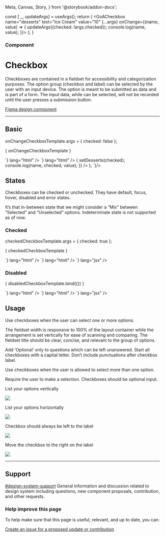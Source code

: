   Meta,
  Canvas,
  Story,
} from '@storybook/addon-docs';


  const [ _, updateArgs] = useArgs();
  return (
    <GoACheckbox
      name="desserts"
      text="Ice Cream"
      value="10"
      {...args}
      onChange={(name, value) => {
        updateArgs({checked: !args.checked});
        console.log(name, value);
      }}>
    </GoACheckbox>
  );
}

<Meta title="Components/Checkbox" component={GoACheckbox} />

### Component

# Checkbox

Checkboxes are contained in a fieldset for accessibility and categorization purposes.
The option group (checkbox and label) can be selected by the user with an input device.
The option is meant to be submitted as data and is part of a form.
The input data, while can be selected, will not be recorded until the user presses a submission button.

[Figma design component](https://www.figma.com/file/3pb2IK8s2QUqWieH79KdN7/Components---DIO-DS?node-id=458%3A16984)

<hr />

## Basic

onChangeCheckboxTemplate.args = {
  checked: false
};

<Story name="Basic">{ onChangeCheckboxTemplate }</Story>

<Tabs>
  <Tab label="Web Component">
    <CodeSnippet code={`<goa-checkbox name="desserts" text="Ice Cream" value="10"></goa-checkbox>`} lang="html" />
    <CodeSnippet
      lang="js"
      code={`
        var el = document.getElementById('id-desserts')
        el.addEventListener('_onChange', clickHandler);
        // to later remove the event listener
        el.removeEventListener('_onChange', clickHandler);
      `}
    />
  </Tab>
  <Tab label="Angular">
    <CodeSnippet code={`
        <goa-checkbox
          name="desserts"
          text="Ice Cream"
          value="10"
          (_click)="onChange()" >
        </goa-checkbox>
      `} lang="html" />
    <CodeSnippet lang="ts" code={`
      export class SomeComponent {
        onChange(e) {
          console.log(e.detail.name, e.detail.checked, e.detail.value);
        }
      }
    `}/>
  </Tab>
  <Tab label="React">
    <CodeSnippet lang="jsx" code={`
      const [desserts, setDesserts] = useState(false);
      return (
        <>
        <GoACheckbox
            name="desserts"
            text="Ice Cream"
            value="10"
            checked={desserts}
            onChange={(name, checked, value) => {
              setDesserts(checked);
              console.log(name, checked, value);
            }}
          />
        </>
      );
    `}/>
  </Tab>
</Tabs>


## States

Checkboxes can be checked or unchecked.
They have default, focus, hover, disabled and error states.

It’s that in-between state that we might consider a “Mix” between “Selected” and “Unselected” options.
Indeterminate state is not supported as of now.

### Checked

checkedCheckboxTemplate.args = {
  checked: true
};

<Story name="Checked">{ checkedCheckboxTemplate }</Story>

<Tabs>
  <Tab label="Web Component">
    <CodeSnippet code={`<goa-checkbox name="desserts" text="Ice Cream" value="10" checked></goa-checkbox>`} lang="html" />
  </Tab>
  <Tab label="Angular">
    <CodeSnippet code={`<goa-checkbox name="desserts" text="Ice Cream" value="10" checked></goa-checkbox>`} lang="html" />
  </Tab>
  <Tab label="React">
    <CodeSnippet code={`<GoACheckbox name="desserts" text="Ice Cream" value="10" checked></GoACheckbox>`} lang="jsx" />
  </Tab>
</Tabs>


### Disabled


<Story name="Disabled">{ disabledCheckboxTemplate.bind({}) }</Story>

<Tabs>
  <Tab label="Web Component">
    <CodeSnippet code={`<goa-checkbox name="desserts" text="Ice Cream" value="10" disabled></goa-checkbox>`} lang="html" />
  </Tab>
  <Tab label="Angular">
    <CodeSnippet code={`<goa-checkbox name="desserts" text="Ice Cream" value="10" disabled></goa-checkbox>`} lang="html" />
  </Tab>
  <Tab label="React">
    <CodeSnippet code={`<GoACheckbox name="desserts" text="Ice Cream" value="10" disabled></GoACheckbox>`} lang="jsx" />
  </Tab>
</Tabs>

## Usage

Use checkboxes when the user can select one or more options.

The fieldset width is responsive to 100% of the layout container while the arrangement is set vertically for ease of scanning and comparing.
The fieldset title should be clear, concise, and relevant to the group of options.

Add ‘Optional’ only to questions which can be left unanswered.
Start all checkboxes with a capital letter.
Don’t include punctuations after checkbox label.

<Note type="do">
  <p> Use checkboxes when the user is allowed to select more than one option. </p>
</Note>

<Note type="dont">
  <p> Require the user to make a selection. Checkboxes should be optional input. </p>
</Note>

<Note type="do">
  <p> List your options vertically </p>
  <img src=".images/2022-02-28-15-04-47.png" />
</Note>

<Note type="dont">
  <p> List your options horizontally </p>
  <img src=".images/2022-02-28-15-05-27.png" />
</Note>

<Note type="do">
  <p> Checkbox should always be left to the label </p>
  <img src=".images/2022-02-28-15-06-06.png" />
</Note>

<Note type="dont">
  <p> Move the checkbox to the right on the label </p>
  <img src=".images/2022-02-28-15-06-34.png" />
</Note>

---

## Support

<goa-callout type="information" title="Need help? Connect with us on Slack">
  <a href="https://goa-dio.slack.com/archives/C02PLLT9HQ9">#design-system-support</a> General information and discussion related to design system including questions, new component proposals, contribution, and other requests.
</goa-callout>

### Help improve this page

To help make sure that this page is useful, relevant, and up to date, you can:

[Create an issue for a proposed update or contribution](https://github.com/GovAlta/ui-components/issues/new/choose)
